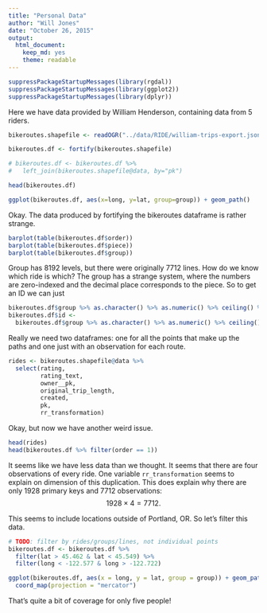 ```yaml
---
title: "Personal Data"
author: "Will Jones"
date: "October 26, 2015"
output: 
  html_document: 
    keep_md: yes
    theme: readable
---
```


```r
suppressPackageStartupMessages(library(rgdal))
suppressPackageStartupMessages(library(ggplot2))
suppressPackageStartupMessages(library(dplyr))
```

Here we have data provided by William Henderson, containing data from 5 riders.


```r
bikeroutes.shapefile <- readOGR("../data/RIDE/william-trips-export.json", "OGRGeoJSON", p4s="+proj=tmerc +ellps=WGS84")

bikeroutes.df <- fortify(bikeroutes.shapefile)

# bikeroutes.df <- bikeroutes.df %>%
#   left_join(bikeroutes.shapefile@data, by="pk")

head(bikeroutes.df)

ggplot(bikeroutes.df, aes(x=long, y=lat, group=group)) + geom_path()
```

Okay. The data produced by fortifying the bikeroutes dataframe is rather strange.

```r
barplot(table(bikeroutes.df$order))
barplot(table(bikeroutes.df$piece))
barplot(table(bikeroutes.df$group))
```

Group has 8192 levels, but there were originally 7712 lines. How do we know which
ride is which? The group has a strange system, where the numbers are zero-indexed
and the decimal place corresponds to the piece. So to get an ID we can just 

```r
bikeroutes.df$group %>% as.character() %>% as.numeric() %>% ceiling() %>% summary()
bikeroutes.df$id <-
  bikeroutes.df$group %>% as.character() %>% as.numeric() %>% ceiling()
```

Really we need two dataframes: one for all the points that make up the paths
and one just with an observation for each route.

```r
rides <- bikeroutes.shapefile@data %>%
  select(rating,
         rating_text,
         owner__pk,
         original_trip_length,
         created,
         pk,
         rr_transformation)
```

Okay, but now we have another weird issue.

```r
head(rides)
head(bikeroutes.df %>% filter(order == 1))
```

It seems like we have less data than we thought. It seems that there are four
observations of every ride. One variable `rr_transformation` seems to explain
on dimension of this duplication. This does explain why there are only 1928
primary keys and 7712 observations:
$$1928 \times 4 = 7712.$$

This seems to include locations outside of Portland, OR. So let's filter this data.

```r
# TODO: filter by rides/groups/lines, not individual points
bikeroutes.df <- bikeroutes.df %>%
  filter(lat > 45.462 & lat < 45.549) %>%
  filter(long < -122.577 & long > -122.722)

ggplot(bikeroutes.df, aes(x = long, y = lat, group = group)) + geom_path() +
  coord_map(projection = "mercator")
```

That's quite a bit of coverage for only five people!
